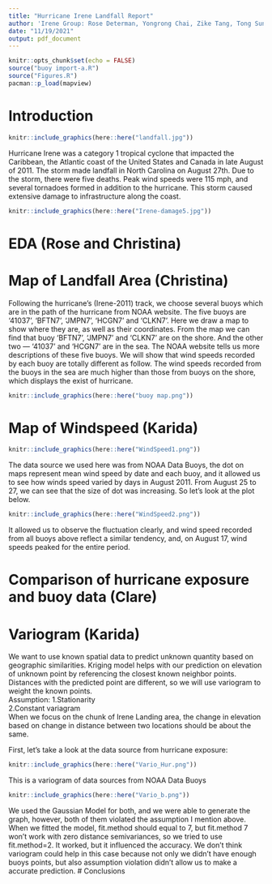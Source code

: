```yaml
---
title: "Hurricane Irene Landfall Report"
author: 'Irene Group: Rose Determan, Yongrong Chai, Zike Tang, Tong Sun'
date: "11/19/2021"
output: pdf_document
---
```


```r
knitr::opts_chunk$set(echo = FALSE)
source("buoy import-a.R")
source("Figures.R")
pacman::p_load(mapview)
```

# Introduction
```r
knitr::include_graphics(here::here("landfall.jpg"))
```
Hurricane Irene was a category 1 tropical cyclone that impacted the Caribbean, the Atlantic coast of the United States and Canada in late August of 2011. The storm made landfall in North Carolina on August 27th. Due to the storm, there were five deaths. Peak wind speeds were 115 mph, and several tornadoes formed in addition to the hurricane. This storm caused extensive damage to infrastructure along the coast. 
```r
knitr::include_graphics(here::here("Irene-damage5.jpg"))
```

# EDA  (Rose and Christina)

# Map of Landfall Area  (Christina)
Following the hurricane’s (Irene-2011) track, we choose several buoys which are in the path of the hurricane from NOAA website. The five buoys are ‘41037’, ‘BFTN7’, ‘JMPN7’, ‘HCGN7’ and ‘CLKN7’. Here we draw a map to show where they are, as well as their coordinates. From the map we can find that buoy ‘BFTN7’, ‘JMPN7’ and ‘CLKN7’ are on the shore. And the other two — ‘41037’ and ‘HCGN7’ are in the sea. The NOAA website tells us more descriptions of these five buoys. We will show that wind speeds recorded by each buoy are totally different as follow. The wind speeds recorded from the buoys in the sea are much higher than those from buoys on the shore, which displays the exist of hurricane.

```r
knitr::include_graphics(here::here("buoy map.png"))
```


# Map of Windspeed  (Karida)
```r
knitr::include_graphics(here::here("WindSpeed1.png"))
```
The data source we used here was from NOAA Data Buoys, the dot on maps represent mean wind speed by date and each buoy, and it allowed us to see how winds speed varied by days in August 2011. From August 25 to 27, we can see that the size of dot was increasing. So let's look at the plot below.

```r
knitr::include_graphics(here::here("WindSpeed2.png"))
```
It allowed us to observe the fluctuation clearly, and wind speed recorded from all buoys above reflect a similar tendency, and, on August 17, wind speeds peaked for the entire period.

# Comparison of hurricane exposure and buoy data  (Clare)

# Variogram  (Karida)
We want to use known spatial data to predict unknown quantity based on geographic similarities.
Kriging model helps with our prediction on elevation of unknown point by referencing the closest known neighbor points.
Distances with the predicted point are different, so we will use variogram to weight the known points.  
Assumption:
1.Stationarity  
2.Constant variagram  
When we focus on the chunk of Irene Landing area, the change in elevation based on change in distance between two locations should be about the same.  

First, let's take a look at the data source from hurricane exposure:
```r
knitr::include_graphics(here::here("Vario_Hur.png"))
```
This is a variogram of data sources from NOAA Data Buoys
```r
knitr::include_graphics(here::here("Vario_b.png"))
```
We used the Gaussian Model for both, and we were able to generate the graph, however, both of them violated the assumption I mention above. When we fitted the model, fit.method should equal to 7, but fit.method 7 won't work with zero distance semivariances, so we tried to use fit.method=2. It worked, but it influenced the accuracy. We don't think variogram could help in this case because not only we didn't have enough buoys points, but also assumption violation didn't allow us to make a accurate prediction.
# Conclusions 